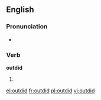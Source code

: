 ==English==

===Pronunciation===
* {{IPA|/ˈɑʊtdɪd/}}

===Verb===
'''outdid'''

# {{simple past of|outdo}}

[[el:outdid]]
[[fr:outdid]]
[[pl:outdid]]
[[vi:outdid]]